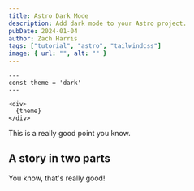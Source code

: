 ```yaml
---
title: Astro Dark Mode 
description: Add dark mode to your Astro project. 
pubDate: 2024-01-04
author: Zach Harris
tags: ["tutorial", "astro", "tailwindcss"]
image: { url: "", alt: "" }
---
```


```astro
---
const theme = 'dark'
---

<div>
  {theme}
</div>
```

This is a really good point you know.

## A story in two parts

You know, that's really good!
